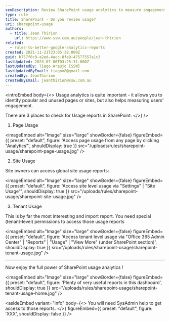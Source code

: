 ```yaml
---
seoDescription: Review SharePoint usage analytics to measure engagement and optimize popular pages or sites.
type: rule
title: SharePoint - Do you review usage?
uri: sharepoint-usage
authors:
  - title: Jean Thirion
    url: https://www.ssw.com.au/people/jean-thirion
related:
  - rules-to-better-google-analytics-reports
created: 2021-11-21T23:05:38.000Z
guid: b757f0c9-a2ed-4acc-8fa9-47577557a1c3
lastUpdated: 2023-07-06T03:25:31.000Z
lastUpdatedBy: Tiago Araújo [SSW]
lastUpdatedByEmail: tiagov8@gmail.com
createdBy: JeanThirion
createdByEmail: jeanthirion@ssw.com.au
---
```


<introEmbed
  body={<>
Usage analytics is quite important - it allows you to identify popular and unused pages or sites, but also helps measuring users' engagement.

There are 3 places to check for Usage reports in SharePoint:
  </>}
/>
1. Page Usage


<imageEmbed
  alt="Image"
  size="large"
  showBorder={false}
  figureEmbed={{
    preset: "default",
    figure: 'Access page usage from any page by clicking "Analytics"',
    shouldDisplay: true
  }}
  src="/uploads/rules/sharepoint-usage/sharepoint-page-usage.jpg"
/>

2. Site Usage

Site owners can access global site usage reports:


<imageEmbed
  alt="Image"
  size="large"
  showBorder={false}
  figureEmbed={{
    preset: "default",
    figure: 'Access site level usage via "Settings" | "Site Usage"',
    shouldDisplay: true
  }}
  src="/uploads/rules/sharepoint-usage/sharepoint-site-usage.jpg"
/>

3. Tenant Usage

This is by far the most interesting and import report. You need special (tenant-level) permissions to access those usage reports


<imageEmbed
  alt="Image"
  size="large"
  showBorder={false}
  figureEmbed={{
    preset: "default",
    figure: 'Access tenant level usage via "Office 365 Admin Center" | "Reports" | "Usage" | "View More" (under SharePoint section)',
    shouldDisplay: true
  }}
  src="/uploads/rules/sharepoint-usage/sharepoint-tenant-usage.jpg"
/>

---

Now enjoy the full power of SharePoint usage analytics !


<imageEmbed
  alt="Image"
  size="large"
  showBorder={false}
  figureEmbed={{
    preset: "default",
    figure: 'Plenty of very useful reports in this dashboard',
    shouldDisplay: true
  }}
  src="/uploads/rules/sharepoint-usage/sharepoint-tenant-usage-home.jpg"
/>

<asideEmbed
  variant="info"
  body={<>
    You will need SysAdmin help to get access to those reports.
  </>}
  figureEmbed={{
    preset: "default",
    figure: 'XXX',
    shouldDisplay: false
  }}
/>
